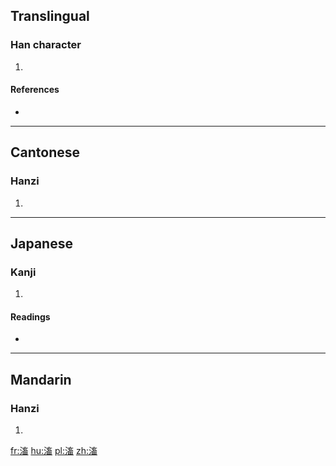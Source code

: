 ==Translingual==

===Han character===
{{Han char|rn=85|rad=水|as=10|sn=13|four=3016<sub>3</sub>|canj=水卜女田 (EYVW)}}

# {{defn|Han|sort=水10}}

====References====
* {{Han ref|kx=0641.210|dkj=17999|dj=1049.020|hdz=31706.060|uh=6EC0|ud=28352|bh=DE47|bd=56903}}

----

==Cantonese==

===Hanzi===
{{yue-hanzi|jyut=|y=chuk1}}

# {{defn|lang=yue|sort=水10}}

----

==Japanese==

===Kanji===
{{ja-kanji|grade=|rs=水10}}

# {{defn|lang=ja|sort=水10}}

====Readings====
* {{ja-readings|on=[[ちく]] (chiku)|kun=[[あつまる]] (atsumaru)}}

----

==Mandarin==

===Hanzi===
{{cmn-hanzi|pin=[[chù]] ([[chu4]])|wg=ch'u<sup>4</sup>}}

# {{defn|lang=cmn|sort=水10}}

[[fr:滀]]
[[hu:滀]]
[[pl:滀]]
[[zh:滀]]